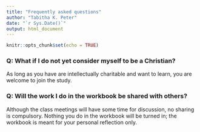 ```yaml
---
title: "Frequently asked questions"
author: "Tabitha K. Peter"
date: "`r Sys.Date()`"
output: html_document
---
```


```r
knitr::opts_chunk$set(echo = TRUE)
```

### Q: What if I do not yet consider myself to be a Christian? 

As long as you have are intellectually charitable and want to learn, you are welcome to join the study. 

### Q: Will the work I do in the workbook be shared with others?

Although the class meetings will have some time for discussion, no sharing is compulsory. Nothing you do in the workbook will be turned in; the workbook is meant for your personal reflection only. 

